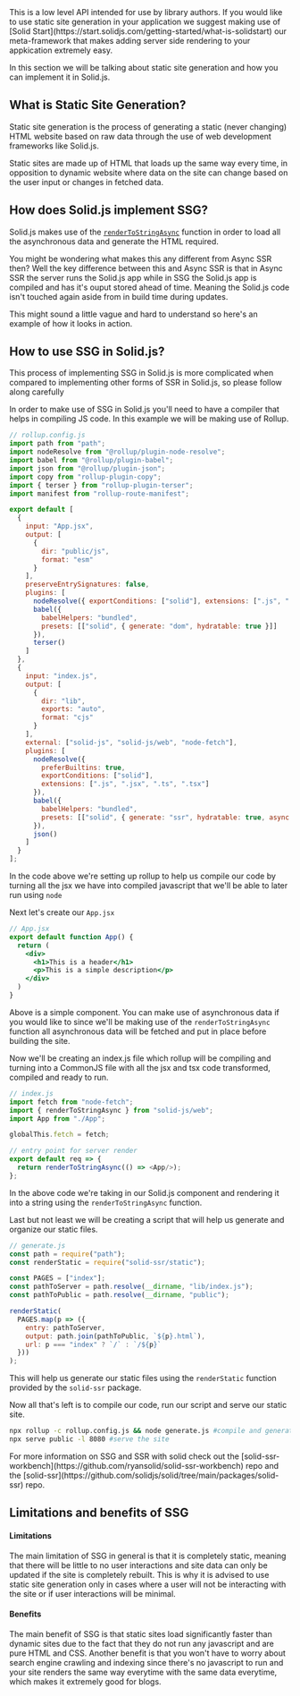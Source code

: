 
<Title>Static Site Generation (SSG)</Title>

<Aside type="advanced">
  This is a low level API intended for use by library authors. If you would like to use static site generation in your application we suggest making use of [Solid Start](https://start.solidjs.com/getting-started/what-is-solidstart) our meta-framework that makes adding server side rendering to your appkication extremely easy.
</Aside>

In this section we will be talking about static site generation and how you can implement it in Solid.js.

## What is Static Site Generation?

Static site generation is the process of generating a static (never changing) HTML website based on raw data through the use of web development frameworks like Solid.js.

Static sites are made up of HTML that loads up the same way every time, in opposition to dynamic website where data on the site can change based on the user input or changes in fetched data.

## How does Solid.js implement SSG?

Solid.js makes use of the [`renderToStringAsync`](/references/concepts/ssr/async-ssr) function in order to load all the asynchronous data and generate the HTML required.

You might be wondering what makes this any different from Async SSR then? Well the key difference between this and Async SSR is that in Async SSR the server runs the Solid.js app while in SSG the Solid.js app is compiled and has it's ouput stored ahead of time. Meaning the Solid.js code isn't touched again aside from in build time during updates.

This might sound a little vague and hard to understand so here's an example of how it looks in action.

## How to use SSG in Solid.js?

<Aside type="general"> This process of implementing SSG in Solid.js is more complicated when compared to implementing other forms of SSR in Solid.js, so please follow along carefully </Aside>

In order to make use of SSG in Solid.js you'll need to have a compiler that helps in compiling JS code. In this example we will be making use of Rollup.

```js
// rollup.config.js
import path from "path";
import nodeResolve from "@rollup/plugin-node-resolve";
import babel from "@rollup/plugin-babel";
import json from "@rollup/plugin-json";
import copy from "rollup-plugin-copy";
import { terser } from "rollup-plugin-terser";
import manifest from "rollup-route-manifest";

export default [
  {
    input: "App.jsx",
    output: [
      {
        dir: "public/js",
        format: "esm"
      }
    ],
    preserveEntrySignatures: false,
    plugins: [
      nodeResolve({ exportConditions: ["solid"], extensions: [".js", ".jsx", ".ts", ".tsx"] }),
      babel({
        babelHelpers: "bundled",
        presets: [["solid", { generate: "dom", hydratable: true }]]
      }),
      terser()
    ]
  },
  {
    input: "index.js",
    output: [
      {
        dir: "lib",
        exports: "auto",
        format: "cjs"
      }
    ],
    external: ["solid-js", "solid-js/web", "node-fetch"],
    plugins: [
      nodeResolve({
        preferBuiltins: true,
        exportConditions: ["solid"],
        extensions: [".js", ".jsx", ".ts", ".tsx"]
      }),
      babel({
        babelHelpers: "bundled",
        presets: [["solid", { generate: "ssr", hydratable: true, async: true }]]
      }),
      json()
    ]
  }
];
```

In the code above we're setting up rollup to help us compile our code by turning all the jsx we have into compiled javascript that we'll be able to later run using `node`

Next let's create our `App.jsx`

```jsx
// App.jsx
export default function App() {
  return (
    <div>
      <h1>This is a header</h1>
      <p>This is a simple description</p>
    </div>
  )
}
```

Above is a simple component. You can make use of asynchronous data if you would like to since we'll be making use of the `renderToStringAsync` function all asynchronous data will be fetched and put in place before building the site.

Now we'll be creating an index.js file which rollup will be compiling and turning into a CommonJS file with all the jsx and tsx code transformed, compiled and ready to run.

```js
// index.js
import fetch from "node-fetch";
import { renderToStringAsync } from "solid-js/web";
import App from "./App";

globalThis.fetch = fetch;

// entry point for server render
export default req => {
  return renderToStringAsync(() => <App/>);
};
```

In the above code we're taking in our Solid.js component and rendering it into a string using the `renderToStringAsync` function.

Last but not least we will be creating a script that will help us generate and organize our static files.

```js
// generate.js
const path = require("path");
const renderStatic = require("solid-ssr/static");

const PAGES = ["index"];
const pathToServer = path.resolve(__dirname, "lib/index.js");
const pathToPublic = path.resolve(__dirname, "public");

renderStatic(
  PAGES.map(p => ({
    entry: pathToServer,
    output: path.join(pathToPublic, `${p}.html`),
    url: p === "index" ? `/` : `/${p}`
  }))
);
```

This will help us generate our static files using the `renderStatic` function provided by the `solid-ssr` package.

Now all that's left is to compile our code, run our script and serve our static site.

```bash
npx rollup -c rollup.config.js && node generate.js #compile and generate the site
npx serve public -l 8080 #serve the site
```

<Aside type="general">
  For more information on SSG and SSR with solid check out the [solid-ssr-workbench](https://github.com/ryansolid/solid-ssr-workbench) repo and the [solid-ssr](https://github.com/solidjs/solid/tree/main/packages/solid-ssr) repo.
</Aside>

## Limitations and benefits of SSG

#### Limitations

The main limitation of SSG in general is that it is completely static, meaning that there will be little to no user interactions and site data can only be updated if the site is completely rebuilt. This is why it is advised to use static site generation only in cases where a user will not be interacting with the site or if user interactions will be minimal.

#### Benefits

The main benefit of SSG is that static sites load significantly faster than dynamic sites due to the fact that they do not run any javascript and are pure HTML and CSS. Another benefit is that you won't have to worry about search engine crawling and indexing since there's no javascript to run and your site renders the same way everytime with the same data everytime, which makes it extremely good for blogs.
